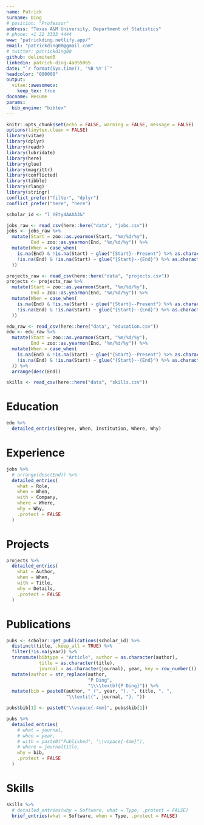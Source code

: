 ```yaml
---
name: Patrick
surname: Ding
# position: "Professor"
address: "Texas A&M University, Department of Statistics"
# phone: +1 22 3333 4444
www: "patrickding.netlify.app/"
email: "patrickding00@gmail.com"
# twitter: patrickding00
github: delimited0
linkedin: patrick-ding-4a855065
date: "`r format(Sys.time(), '%B %Y')`"
headcolor: "000000"
output: 
  vitae::awesomecv:
    keep_tex: true
docname: Resume
params:
  bib_engine: "bibtex"
---
```


```r
knitr::opts_chunk$set(echo = FALSE, warning = FALSE, message = FALSE)
options(tinytex.clean = FALSE)
library(vitae)
library(dplyr)
library(readr)
library(lubridate)
library(here)
library(glue)
library(magrittr)
library(conflicted)
library(tibble)
library(rlang)
library(stringr)
conflict_prefer("filter", "dplyr")
conflict_prefer("here", "here")

scholar_id <- "l_YEty4AAAAJ&"
```

```r
jobs_raw <- read_csv(here::here("data", "jobs.csv"))
jobs <- jobs_raw %>%
  mutate(Start = zoo::as.yearmon(Start, "%m/%d/%y"),
         End = zoo::as.yearmon(End, "%m/%d/%y")) %>% 
  mutate(When = case_when(
    is.na(End) & !is.na(Start) ~ glue("{Start}--Present") %>% as.character(),
    !is.na(End) & !is.na(Start) ~ glue("{Start}--{End}") %>% as.character()
  ))
```

```r
projects_raw <- read_csv(here::here("data", "projects.csv"))
projects <- projects_raw %>%
  mutate(Start = zoo::as.yearmon(Start, "%m/%d/%y"),
         End = zoo::as.yearmon(End, "%m/%d/%y")) %>%
  mutate(When = case_when(
    is.na(End) & !is.na(Start) ~ glue("{Start}--Present") %>% as.character(),
    !is.na(End) & !is.na(Start) ~ glue("{Start}--{End}") %>% as.character()
  ))
```

```r
edu_raw <- read_csv(here::here("data", "education.csv"))
edu <- edu_raw %>%
  mutate(Start = zoo::as.yearmon(Start, "%m/%d/%y"),
         End = zoo::as.yearmon(End, "%m/%d/%y")) %>%
  mutate(When = case_when(
    is.na(End) & !is.na(Start) ~ glue("{Start}--Present") %>% as.character(),
    !is.na(End) & !is.na(Start) ~ glue("{Start}--{End}") %>% as.character()
  )) %>%
  arrange(desc(End))
```

```r
skills <- read_csv(here::here("data", "skills.csv"))
```

# Education

```r
edu %>% 
  detailed_entries(Degree, When, Institution, Where, Why)
```

# Experience

```r
jobs %>%
  # arrange(desc(End)) %>%
  detailed_entries(
    what = Role,
    when = When,
    with = Company,
    where = Where,
    why = Why,
    .protect = FALSE
  )
```

# Projects

```r
projects %>%
  detailed_entries(
    what = Author,
    when = When,
    with = Title,
    why = Details,
    .protect = FALSE
  )
```

# Publications

```r
pubs <- scholar::get_publications(scholar_id) %>%
  distinct(title, .keep_all = TRUE) %>%
  filter(!is.na(year)) %>%
  transmute(bibtype = "Article", author = as.character(author),
            title = as.character(title),
            journal = as.character(journal), year, key = row_number()) %>%
  mutate(author = str_replace(author, 
                              "P Ding", 
                              "\\\\textbf{P Ding}")) %>%
  mutate(bib = paste0(author, " (", year, "). ", title, ". ", 
                      "\\textit{", journal, "}. "))

pubs$bib[1] <- paste0("\\vspace{-4mm}", pubs$bib[1]) 

pubs %>%
  detailed_entries(
    # what = journal, 
    # when = year, 
    # with = paste0("Published", "\\vspace{-4mm}"),
    # where = journaltitle, 
    why = bib,
    .protect = FALSE
  )
```

# Skills

```r
skills %>%
  # detailed_entries(why = Software, what = Type, .protect = FALSE)
  brief_entries(what = Software, when = Type, .protect = FALSE)
```



